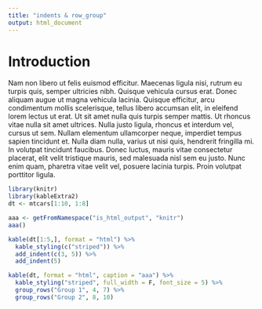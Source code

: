 ```yaml
---
title: "indents & row_group"
output: html_document
---
```


# Introduction
Nam non libero ut felis euismod efficitur. Maecenas ligula nisi, rutrum eu turpis quis, semper ultricies nibh. Quisque vehicula cursus erat. Donec aliquam augue ut magna vehicula lacinia. Quisque efficitur, arcu condimentum mollis scelerisque, tellus libero accumsan elit, in eleifend lorem lectus ut erat. Ut sit amet nulla quis turpis semper mattis. Ut rhoncus vitae nulla sit amet ultrices. Nulla justo ligula, rhoncus et interdum vel, cursus ut sem. Nullam elementum ullamcorper neque, imperdiet tempus sapien tincidunt et. Nulla diam nulla, varius ut nisi quis, hendrerit fringilla mi. In volutpat tincidunt faucibus. Donec luctus, mauris vitae consectetur placerat, elit velit tristique mauris, sed malesuada nisl sem eu justo. Nunc enim quam, pharetra vitae velit vel, posuere lacinia turpis. Proin volutpat porttitor ligula.

```r
library(knitr)
library(kableExtra2)
dt <- mtcars[1:10, 1:8]
```

```r
aaa <- getFromNamespace("is_html_output", "knitr")
aaa()
```

```r
kable(dt[1:5,], format = "html") %>%
  kable_styling(c("striped")) %>%
  add_indent(c(3, 5)) %>%
  add_indent(5)
```

```r
kable(dt, format = "html", caption = "aaa") %>%
  kable_styling("striped", full_width = F, font_size = 5) %>%
  group_rows("Group 1", 4, 7) %>%
  group_rows("Group 2", 8, 10)
```

